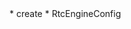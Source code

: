 <PlatformWrapper platform="flutter">
* <Link to = "{{global.API_REF_ANDROID_ROOT}}/class_irtcengine.html#api_create2">create</Link>
* <Link to = "{{global.API_REF_ANDROID_ROOT}}/rtc_api_data_type.html#class_rtcengineconfig_ng">RtcEngineConfig</Link>
</PlatformWrapper>
